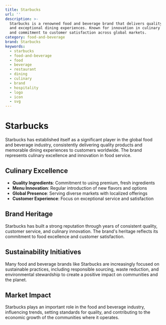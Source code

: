 ```yaml
---
title: Starbucks
url: ''
description: >-
  Starbucks is a renowned food and beverage brand that delivers quality products
  and exceptional dining experiences. Known for innovation in culinary offerings
  and commitment to customer satisfaction across global markets.
category: food-and-beverage
brand: Starbucks
keywords:
  - starbucks
  - food-and-beverage
  - food
  - beverage
  - restaurant
  - dining
  - culinary
  - brand
  - hospitality
  - logo
  - icon
  - svg
---
```


# Starbucks

Starbucks has established itself as a significant player in the global food and beverage industry, consistently delivering quality products and memorable dining experiences to customers worldwide. The brand represents culinary excellence and innovation in food service.

## Culinary Excellence

- **Quality Ingredients**: Commitment to using premium, fresh ingredients
- **Menu Innovation**: Regular introduction of new flavors and options
- **Global Presence**: Serving diverse markets with localized offerings
- **Customer Experience**: Focus on exceptional service and satisfaction

## Brand Heritage

Starbucks has built a strong reputation through years of consistent quality, customer service, and culinary innovation. The brand's heritage reflects its commitment to food excellence and customer satisfaction.

## Sustainability Initiatives

Many food and beverage brands like Starbucks are increasingly focused on sustainable practices, including responsible sourcing, waste reduction, and environmental stewardship to create a positive impact on communities and the planet.

## Market Impact

Starbucks plays an important role in the food and beverage industry, influencing trends, setting standards for quality, and contributing to the economic growth of the communities where it operates.
